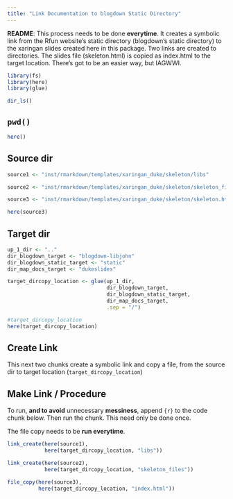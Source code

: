```yaml
---
title: "Link Documentation to blogdown Static Directory"
---
```


**README**: This process needs to be done **everytime**.  It creates a symbolic link from the Rfun website's static directory (blogdown's static directory) to the xaringan slides created here in this package.  Two links are created to directories.  The slides file (skeleton.html) is copied as index.html to the target location.  There's got to be an easier way, but IAGWWI.



```r
library(fs)
library(here)
library(glue)
```

```r
dir_ls()
```

## `pwd()`
```r
here()
```

## Source dir

```r
source1 <- "inst/rmarkdown/templates/xaringan_duke/skeleton/libs"

source2 <- "inst/rmarkdown/templates/xaringan_duke/skeleton/skeleton_files"

source3 <- "inst/rmarkdown/templates/xaringan_duke/skeleton/skeleton.html"

here(source3)
```

## Target dir

```r
up_1_dir <- ".."
dir_blogdown_target <- "blogdown-libjohn" 
dir_blogdown_static_target <- "static"
dir_map_docs_target <- "dukeslides"

target_dircopy_location <- glue(up_1_dir,
                                dir_blogdown_target,
                                dir_blogdown_static_target,
                                dir_map_docs_target,
                                .sep = "/")

#target_dircopy_location
here(target_dircopy_location)
```



## Create Link

This next two chunks create a symbolic link and copy a file, from the source dir to target location (`target_dircopy_location`)

## Make Link / Procedure

To run, **and to avoid** unnecessary **messiness**, append `{r}` to the code chunk below.  Then run the chunk. This need only be done once.

The file copy needs to be **run everytime**.

``` r
link_create(here(source1),
            here(target_dircopy_location, "libs"))

link_create(here(source2),
            here(target_dircopy_location, "skeleton_files"))
```

```r
file_copy(here(source3),
          here(target_dircopy_location, "index.html"))
```

